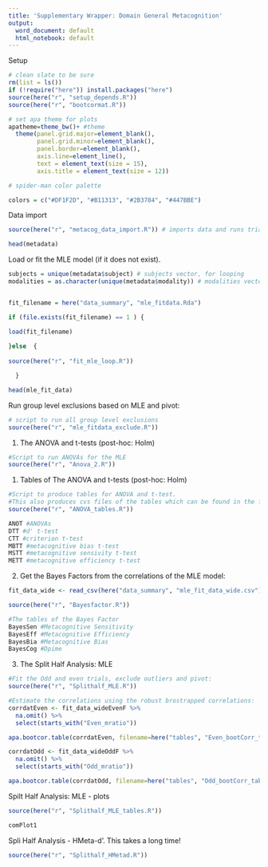 ```yaml
---
title: 'Supplementary Wrapper: Domain General Metacognition'
output:
  word_document: default
  html_notebook: default
---
```


Setup

```r
# clean slate to be sure
rm(list = ls())
if (!require("here")) install.packages("here")
source(here("r", "setup_depends.R"))
source(here("r", "bootcormat.R")) 

# set apa theme for plots
apatheme=theme_bw()+ #theme
  theme(panel.grid.major=element_blank(),
        panel.grid.minor=element_blank(),
        panel.border=element_blank(),
        axis.line=element_line(),
        text = element_text(size = 15),
        axis.title = element_text(size = 12))

# spider-man color palette

colors = c("#DF1F2D", "#B11313", "#2B3784", "#447BBE")
```

Data import
```r

source(here("r", "metacog_data_import.R")) # imports data and runs trial level exclusions from the prereg. 

head(metadata)

```

Load or fit the MLE model (if it does not exist).

```r

subjects = unique(metadata$subject) # subjects vector, for looping
modalities = as.character(unique(metadata$modality)) # modalities vector, for looping


fit_filename = here("data_summary", "mle_fitdata.Rda")

if (file.exists(fit_filename) == 1 ) {

load(fit_filename)
  
}else  {
  
source(here("r", "fit_mle_loop.R"))

  }

head(mle_fit_data)
```

Run group level exclusions based on MLE and pivot: 
```r

# script to run all group level exclusions
source(here("r", "mle_fitdata_exclude.R")) 


```
1. The ANOVA and t-tests (post-hoc: Holm)
```r
#Script to run ANOVAs for the MLE
source(here("r", "Anova_2.R"))

```

1. Tables of The ANOVA and t-tests (post-hoc: Holm)
```r
#Script to produce tables for ANOVA and t-test. 
#This also produces cvs files of the tables which can be found in the folder "tables". 
source(here("r", "ANOVA_tables.R")) 

ANOT #ANOVAs
DTT #d' t-test
CTT #criterion t-test
MBTT #metacognitive bias t-test
MSTT #metacognitive sensivity t-test
METT #metacognitive efficiency t-test

```

2. Get the Bayes Factors from the correlations of the MLE model:
```r

fit_data_wide <- read_csv(here("data_summary", "mle_fit_data_wide.csv"))

source(here("r", "Bayesfactor.R")) 

#The tables of the Bayes Factor
BayesSen #Metacognitive Sensitivity
BayesEff #Metacognitive Efficiency
BayesBia #Metacognitive Bias
BayesCog #Dpime

```
3. The Split Half Analysis: MLE
```r

#Fit the Odd and even trials, exclude outliers and pivot:
source(here("r", "Splithalf_MLE.R")) 

#Estimate the correlations using the robust brostrapped correlations:
corrdatEven <- fit_data_wideEvenF %>%
  na.omit() %>%
  select(starts_with("Even_mratio"))

apa.bootcor.table(corrdatEven, filename=here("tables", "Even_bootCorr_table.doc"))

corrdatOdd <- fit_data_wideOddF %>%
  na.omit() %>%
  select(starts_with("Odd_mratio"))

apa.bootcor.table(corrdatOdd, filename=here("tables", "Odd_bootCorr_table.doc"))

```

Spilt Half Analysis: MLE - plots
```r
source(here("r", "Splithalf_MLE_tables.R")) 

comPlot1

```
Spli Half Analysis - HMeta-d'. 
This takes a long time! 
```r
source(here("r", "Splithalf_HMetad.R")) 
```


